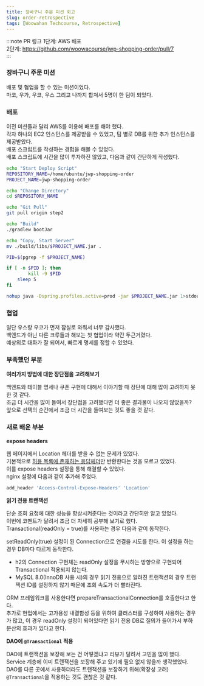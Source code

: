 ```yaml
---
title: 장바구니 주문 미션 회고
slug: order-retrospective
tags: [Woowahan Techcourse, Retrospective]
---
```


:::note PR 링크 
1단계: AWS 배포  
2단계: https://github.com/woowacourse/jwp-shopping-order/pull/7  
:::

### 장바구니 주문 미션

배포 및 협업을 할 수 있는 미션이었다.  
마코, 우가, 우코, 우스 그리고 나까지 합쳐서 5명이 한 팀이 되었다.  

### 배포

이전 미션들과 달리 AWS를 이용해 배포를 해야 했다.  
각자 하나의 EC2 인스턴스를 제공받을 수 있었고, 팀 별로 DB를 위한 추가 인스턴스를 제공받았다.  
배포 스크립트를 작성하는 경험을 해볼 수 있었다.  
배포 스크립트에 시간을 많이 투자하진 않았고, 다음과 같이 간단하게 작성했다.

```bash
echo "Start Deploy Script"
REPOSITORY_NAME=/home/ubuntu/jwp-shopping-order
PROJECT_NAME=jwp-shopping-order

echo "Change Directory"
cd $REPOSITORY_NAME

echo "Git Pull"
git pull origin step2

echo "Build"
./gradlew bootJar

echo "Copy, Start Server"
mv ./build/libs/$PROJECT_NAME.jar .

PID=$(pgrep -f $PROJECT_NAME)

if [ -n $PID ]; then
        kill -9 $PID
	sleep 5
fi

nohup java -Dspring.profiles.active=prod -jar $PROJECT_NAME.jar 1>stdout.txt 2>err.txt &
```

### 협업

일단 우스랑 우코가 먼저 잠실로 와줘서 너무 감사했다.  
백엔드가 아닌 다른 크루들과 해보는 첫 협업이라 약간 두근거렸다.  
예상외로 대화가 잘 되어서, 빠르게 명세를 정할 수 있었다.  

### 부족했던 부분

**여러가지 방법에 대한 장단점을 고려해보기**

백엔드와 테이블 명세나 쿠폰 구현에 대해서 이야기할 때 장단에 대해 많이 고려하지 못한 것 같다.  
조금 더 시간을 많이 들여서 장단점을 고려했다면 더 좋은 결과물이 나오지 않았을까?  
앞으로 선택의 순간에서 조금 더 시간을 들여보는 것도 좋을 것 같다.  

### 새로 배운 부분

**expose headers**

웹 페이지에서 Location 헤더를 받을 수 없는 문제가 있었다.  
기본적으로 [허용 목록에 존재하는 응답헤더](https://developer.mozilla.org/en-US/docs/Glossary/CORS-safelisted_response_header)만 반환한다는 것을 모르고 있었다.  
이를 expose headers 설정을 통해 해결할 수 있었다.  
nginx 설정에 다음과 같이 추가해 주었다.  

```bash
add_header 'Access-Control-Expose-Headers' 'Location'
```

**읽기 전용 트랜잭션**  

단순 조회 요청에 대한 성능을 향상시켜준다는 것이라고 간단히만 알고 있었다.  
이번에 코멘트가 달려서 조금 더 자세히 공부해 보기로 했다.  
Transactional(readOnly = true)를 사용하는 경우 다음과 같이 동작한다.

setReadOnly(true) 설정이 된 Connection으로 연결을 시도를 한다. 이 설정을 하는 경우 DB마다 다르게 동작한다.
- h2의 Connection 구현체는 readOnly 설정을 무시하는 방향으로 구현되어 Transactional 적용되지 않는다.  
- MySQL 8.0(InnoDB 사용 시)의 경우 읽기 전용으로 알려진 트랜잭션의 경우 트랜잭션 ID를 설정하지 않기 때문에 조회 속도가 더 빨라진다.

ORM 프레임워크를 사용한다면 prepareTransactionalConnection를 호출한다고 한다.  
추가로 현업에서는 고가용성 내결함성 등을 위하여 클러스터를 구성하여 사용하는 경우가 많고, 이 경우 readOnly 설정이 되어있다면 읽기 전용 DB로 질의가 들어가서 부하 분산의 효과가 있다고 한다.  

**DAO에 `@Transactional` 적용**  

DAO에 트랜잭션을 보장해 보는 건 어떻겠냐고 리뷰가 달려서 고민을 많이 했다.  
Service 계층에 이미 트랜잭션을 보장해 주고 있기에 필요 없지 않을까 생각했었다.  
DAO를 다른 곳에서 사용하더라도 트랜잭션을 보장하기 위해(확장성 고려) `@Transactional`을 적용하는 것도 괜찮은 것 같다.  